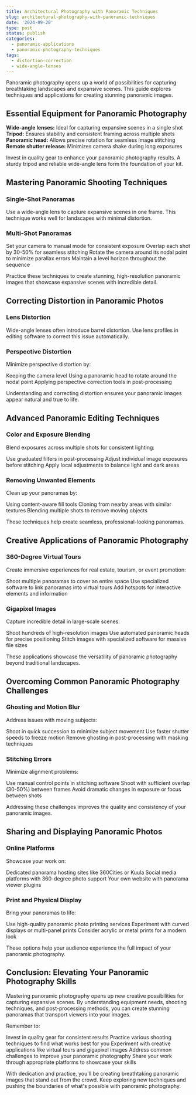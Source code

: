 ```yaml
---
title: Architectural Photography with Panoramic Techniques
slug: architectural-photography-with-panoramic-techniques
date: '2024-09-20'
type: post
status: publish
categories:
  - panoramic-applications
  - panoramic-photography-techniques
tags:
  - distortion-correction
  - wide-angle-lenses
---
```


Panoramic photography opens up a world of possibilities for capturing breathtaking landscapes and expansive scenes. This guide explores techniques and applications for creating stunning panoramic images.

## Essential Equipment for Panoramic Photography

**Wide-angle lenses:** Ideal for capturing expansive scenes in a single shot
**Tripod:** Ensures stability and consistent framing across multiple shots
**Panoramic head:** Allows precise rotation for seamless image stitching
**Remote shutter release:** Minimizes camera shake during long exposures

Invest in quality gear to enhance your panoramic photography results. A sturdy tripod and reliable wide-angle lens form the foundation of your kit.

## Mastering Panoramic Shooting Techniques

### Single-Shot Panoramas

Use a wide-angle lens to capture expansive scenes in one frame. This technique works well for landscapes with minimal distortion.

### Multi-Shot Panoramas

Set your camera to manual mode for consistent exposure
Overlap each shot by 30-50% for seamless stitching
Rotate the camera around its nodal point to minimize parallax errors
Maintain a level horizon throughout the sequence

Practice these techniques to create stunning, high-resolution panoramic images that showcase expansive scenes with incredible detail.

## Correcting Distortion in Panoramic Photos

### Lens Distortion

Wide-angle lenses often introduce barrel distortion. Use lens profiles in editing software to correct this issue automatically.

### Perspective Distortion

Minimize perspective distortion by:

Keeping the camera level
Using a panoramic head to rotate around the nodal point
Applying perspective correction tools in post-processing

Understanding and correcting distortion ensures your panoramic images appear natural and true to life.
## Advanced Panoramic Editing Techniques

### Color and Exposure Blending

Blend exposures across multiple shots for consistent lighting:

Use graduated filters in post-processing
Adjust individual image exposures before stitching
Apply local adjustments to balance light and dark areas

### Removing Unwanted Elements

Clean up your panoramas by:

Using content-aware fill tools
Cloning from nearby areas with similar textures
Blending multiple shots to remove moving objects

These techniques help create seamless, professional-looking panoramas.

## Creative Applications of Panoramic Photography

### 360-Degree Virtual Tours

Create immersive experiences for real estate, tourism, or event promotion:

Shoot multiple panoramas to cover an entire space
Use specialized software to link panoramas into virtual tours
Add hotspots for interactive elements and information

### Gigapixel Images

Capture incredible detail in large-scale scenes:

Shoot hundreds of high-resolution images
Use automated panoramic heads for precise positioning
Stitch images with specialized software for massive file sizes

These applications showcase the versatility of panoramic photography beyond traditional landscapes.

## Overcoming Common Panoramic Photography Challenges

### Ghosting and Motion Blur

Address issues with moving subjects:

Shoot in quick succession to minimize subject movement
Use faster shutter speeds to freeze motion
Remove ghosting in post-processing with masking techniques

### Stitching Errors

Minimize alignment problems:

Use manual control points in stitching software
Shoot with sufficient overlap (30-50%) between frames
Avoid dramatic changes in exposure or focus between shots

Addressing these challenges improves the quality and consistency of your panoramic images.

## Sharing and Displaying Panoramic Photos

### Online Platforms

Showcase your work on:

Dedicated panorama hosting sites like 360Cities or Kuula
Social media platforms with 360-degree photo support
Your own website with panorama viewer plugins

### Print and Physical Display

Bring your panoramas to life:

Use high-quality panoramic photo printing services
Experiment with curved displays or multi-panel prints
Consider acrylic or metal prints for a modern look

These options help your audience experience the full impact of your panoramic photography.

## Conclusion: Elevating Your Panoramic Photography Skills

Mastering panoramic photography opens up new creative possibilities for capturing expansive scenes. By understanding equipment needs, shooting techniques, and post-processing methods, you can create stunning panoramas that transport viewers into your images.

Remember to:

Invest in quality gear for consistent results
Practice various shooting techniques to find what works best for you
Experiment with creative applications like virtual tours and gigapixel images
Address common challenges to improve your panoramic photography
Share your work through appropriate platforms to showcase your skills

With dedication and practice, you'll be creating breathtaking panoramic images that stand out from the crowd. Keep exploring new techniques and pushing the boundaries of what's possible with panoramic photography.
